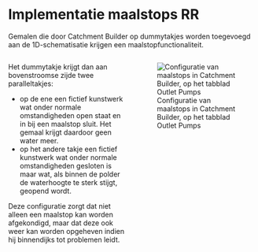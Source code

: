 # Implementatie maalstops RR

Gemalen die door Catchment Builder op dummytakjes worden toegevoegd aan de 1D-schematisatie krijgen een maalstopfunctionaliteit. 

::: {.columns}
::: {.column width="50%"}


Het dummytakje krijgt dan aan bovenstroomse zijde twee paralleltakjes: 

* op de ene een fictief kunstwerk wat onder normale omstandigheden open staat en in bij een maalstop sluit. Het gemaal krijgt daardoor geen water meer. 
* op het andere takje een fictief kunstwerk wat onder normale omstandigheden gesloten is maar wat, als binnen de polder de waterhoogte te sterk stijgt, geopend wordt. 

Deze configuratie zorgt dat niet alleen een maalstop kan worden afgekondigd, maar dat deze ook weer kan worden opgeheven indien hij binnendijks tot problemen leidt.


:::
::: {.column width="50%"}
![Configuratie van maalstops in Catchment Builder, op het tabblad Outlet Pumps](../img/catchment_builder_maalstops.png)

:::
:::

